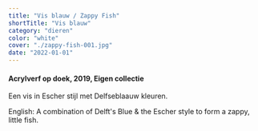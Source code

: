 ```yaml
---
title: "Vis blauw / Zappy Fish"
shortTitle: "Vis blauw"
category: "dieren"
color: "white"
cover: "./zappy-fish-001.jpg"
date: "2022-01-01"
---
```

    
#### Acrylverf op doek, 2019, Eigen collectie
Een vis in Escher stijl met Delfseblaauw kleuren.

    
English: A combination of Delft's Blue & the Escher style to form a zappy, little fish.